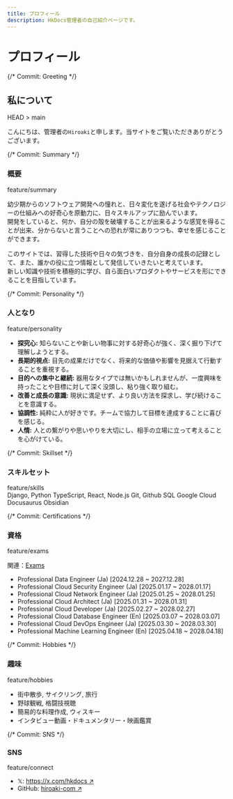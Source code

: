 ```yaml
---
title: プロフィール
description: HkDocs管理者の自己紹介ページです。
---
```



# プロフィール

<div className="git-log-profile">

  {/* Commit: Greeting */}
  <div className="log-entry">
    <div className="graph"></div>
    <div className="message">
      <div className="commit-header">
        <h2 className="commit-title">私について</h2>
        <span className="ref-tag head">HEAD > main</span>
      </div>
      <div className="commit-body">
        <p>こんにちは、管理者の<code>Hiroaki</code>と申します。当サイトをご覧いただきありがとうございます。</p>
      </div>
    </div>
  </div>

  {/* Commit: Summary */}
  <div className="log-entry">
    <div className="graph"></div>
    <div className="message">
      <div className="commit-header">
        <h3 className="commit-title">概要</h3>
        <span className="ref-tag branch">feature/summary</span>
      </div>
      <div className="commit-body">
        <p>
          幼少期からのソフトウェア開発への憧れと、日々変化を遂げる社会やテクノロジーの仕組みへの好奇心を原動力に、日々スキルアップに励んでいます。<br />
          開発をしていると、何か、自分の殻を破壊することが出来るような感覚を得ることが出来、分からないと言うことへの恐れが常にありつつも、幸せを感じることができます。
        </p>
        <p>
          このサイトでは、習得した技術や日々の気づきを、自分自身の成長の記録として、また、誰かの役に立つ情報として発信していきたいと考えています。<br />
          新しい知識や技術を積極的に学び、自ら面白いプロダクトやサービスを形にできることを目指しています。
        </p>
      </div>
    </div>
  </div>

  {/* Commit: Personality */}
  <div className="log-entry">
    <div className="graph"></div>
    <div className="message">
      <div className="commit-header">
        <h3 className="commit-title">人となり</h3>
        <span className="ref-tag branch">feature/personality</span>
      </div>
      <div className="commit-body">
        <ul className="log-list">
          <li><b>探究心:</b> 知らないことや新しい物事に対する好奇心が強く、深く掘り下げて理解しようとする。</li>
          <li><b>長期的視点:</b> 目先の成果だけでなく、将来的な価値や影響を見据えて行動することを重視する。</li>
          <li><b>目的への集中と継続:</b> 器用なタイプでは無いかもしれませんが、一度興味を持ったことや目標に対して深く没頭し、粘り強く取り組む。</li>
          <li><b>改善と成長の意識:</b> 現状に満足せず、より良い方法を探求し、学び続けることを意識する。</li>
          <li><b>協調性:</b> 純粋に人が好きです。チームで協力して目標を達成することに喜びを感じる。</li>
          <li><b>人情:</b> 人との繋がりや思いやりを大切にし、相手の立場に立って考えることを心がけている。</li>
        </ul>
      </div>
    </div>
  </div>

  {/* Commit: Skillset */}
  <div className="log-entry">
    <div className="graph"></div>
    <div className="message">
      <div className="commit-header">
        <h3 className="commit-title">スキルセット</h3>
        <span className="ref-tag branch">feature/skills</span>
      </div>
      <div className="commit-body">
        <div className="skill-tags-container">
          <span className="skill-tag">Django, Python</span>
          <span className="skill-tag">TypeScript, React, Node.js</span>
          <span className="skill-tag">Git, Github</span>
          <span className="skill-tag">SQL</span>
          <span className="skill-tag">Google Cloud</span>
          <span className="skill-tag">Docusaurus</span>
          <span className="skill-tag">Obsidian</span>
        </div>
      </div>
    </div>
  </div>

  {/* Commit: Certifications */}
  <div className="log-entry">
    <div className="graph"></div>
    <div className="message">
      <div className="commit-header">
        <h3 className="commit-title">資格</h3>
        <span className="ref-tag branch">feature/exams</span>
      </div>
      <div className="commit-body">
        <p style={{marginBottom: "12px"}}>関連：<a href="/docs/category/exams">Exams</a></p>
        <ul className="log-list">
          <li>Professional Data Engineer (Ja) <span className="commit-date">[2024.12.28 ~ 2027.12.28]</span></li>
          <li>Professional Cloud Security Engineer (Ja) <span className="commit-date">[2025.01.17 ~ 2028.01.17]</span></li>
          <li>Professional Cloud Network Engineer (Ja) <span className="commit-date">[2025.01.25 ~ 2028.01.25]</span></li>
          <li>Professional Cloud Architect (Ja) <span className="commit-date">[2025.01.31 ~ 2028.01.31]</span></li>
          <li>Professional Cloud Developer (Ja) <span className="commit-date">[2025.02.27 ~ 2028.02.27]</span></li>
          <li>Professional Cloud Database Engineer (En) <span className="commit-date">[2025.03.07 ~ 2028.03.07]</span></li>
          <li>Professional Cloud DevOps Engineer (Ja) <span className="commit-date">[2025.03.30 ~ 2028.03.30]</span></li>
          <li>Professional Machine Learning Engineer (En) <span className="commit-date">[2025.04.18 ~ 2028.04.18]</span></li>
        </ul>
      </div>
    </div>
  </div>

  {/* Commit: Hobbies */}
  <div className="log-entry">
    <div className="graph"></div>
    <div className="message">
      <div className="commit-header">
        <h3 className="commit-title">趣味</h3>
        <span className="ref-tag branch">feature/hobbies</span>
      </div>
      <div className="commit-body">
        <ul className="log-list">
            <li>街中散歩, サイクリング, 旅行</li>
            <li>野球観戦, 格闘技視聴</li>
            <li>簡易的な料理作成, ウィスキー</li>
            <li>インタビュー動画・ドキュメンタリー・映画鑑賞</li>
        </ul>
      </div>
    </div>
  </div>

  {/* Commit: SNS */}
  <div className="log-entry">
    <div className="graph"></div>
    <div className="message">
      <div className="commit-header">
        <h3 className="commit-title">SNS</h3>
        <span className="ref-tag branch">feature/connect</span>
      </div>
      <div className="commit-body">
        <ul className="log-list">
          <li>𝕏: <a href="https://x.com/hkdocs" target="_blank" rel="noopener noreferrer">https://x.com/hkdocs ↗</a></li>
          <li>GitHub: <a href="https://github.com/hiroaki-com" target="_blank" rel="noopener noreferrer">hiroaki-com ↗</a></li>
        </ul>
      </div>
    </div>
  </div>

</div>

